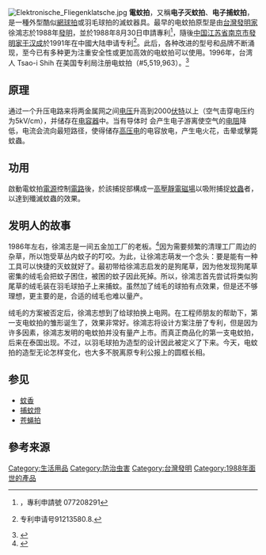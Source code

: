 [[File:Elektronische_Fliegenklatsche.jpg|right]]
'''電蚊拍'''，又稱'''电子灭蚊拍'''、'''电子捕蚊拍'''，是一種外型酷似[[網球拍|網球拍]]或羽毛球拍的滅蚊器具。最早的电蚊拍原型是由[[台灣|台灣]][[發明家|發明家]]徐鴻志於1988年[[發明|發明]]，並於1988年8月30日申請專利<ref>{{cite web|title=中華民國專利公報|url=http://twpat-simple.tipo.gov.tw/tipotwousr/00724/ga-117944.pdf|accessdate=2016-03-29}}{{dead link|date=2018年3月|bot=InternetArchiveBot|fix-attempted=yes}}，專利申請號 077208291</ref>，隨後[[中国|中国]][[江苏省|江苏省]][[南京市|南京市]][[發明家|發明家]][[干汉成|干汉成]]於1991年在中國大陆申请专利<ref>{{cite web|title=中华人民共和国国家知识产权局|url=http://www.sipo.gov.cn/sipo2008/zljs/|accessdate=2011-04-24|archiveurl=https://web.archive.org/web/20110424020310/http://www.sipo.gov.cn/sipo2008/zljs/|archivedate=2011-04-24|dead-url=yes}}专利申请号91213580.8.</ref>。此后，各种改进的型号和品牌不断涌现，至今已有多种更为注重安全性或更加高效的电蚊拍可以使用。1996年，台湾人 Tsao-i Shih 在美国专利局注册电蚊拍（#5,519,963）。<ref>{{cite web|title=Electronic insect-killing swatter|url=http://www.freepatentsonline.com/5519963.html|accessdate=28 May 2012|archiveurl=https://web.archive.org/web/20140529085128/http://www.freepatentsonline.com/5519963.html|archivedate=2014-05-29|dead-url=no}}</ref>

==原理==
通过一个升压电路来将两金属网之间[[电压|电压]]升高到2000[[伏特|伏特]]以上（空气击穿电压约为5kV/cm），并储存在[[电容器|电容器]]中。当有导体时 会产生电子游离使空气的[[电阻|电阻]]降低，电流会流向最短路径，使得储存[[高压电|高压电]]的电容放电，产生电火花，击晕或擊斃蚊蟲。

==功用==
啟動電蚊拍[[電源|電源]]控制[[電路|電路]]後，於該捕捉部構成一[[高壓電|高壓]][[靜電|靜電]][[磁場|磁場]]以吸附捕捉[[蚊|蚊]][[昆蟲綱|蟲]]者，以達到殲滅蚊蟲的效果。

==发明人的故事==

1986年左右，徐鴻志是一间五金加工厂的老板。<ref>{{cite web|title=你有沒有想過，為何大多數電蚊拍的拍面是圓的？|url=https://medium.com/unipapa/你有沒有想過-為何大多數電蚊拍的拍面是圓的-eafe5ab29ca4|accessdate=10 Sep 2020|archiveurl=https://web.archive.org/web/20200516235927/https://medium.com/unipapa/%E4%BD%A0%E6%9C%89%E6%B2%92%E6%9C%89%E6%83%B3%E9%81%8E-%E7%82%BA%E4%BD%95%E5%A4%A7%E5%A4%9A%E6%95%B8%E9%9B%BB%E8%9A%8A%E6%8B%8D%E7%9A%84%E6%8B%8D%E9%9D%A2%E6%98%AF%E5%9C%93%E7%9A%84-eafe5ab29ca4|archivedate=2020-05-16|dead-url=no}}</ref>因为需要频繁的清理工厂周边的杂草，所以饱受草丛内蚊子的叮咬。为此，让徐鴻志萌发一个念头：要是能有一种工具可以快捷的灭蚊就好了。最初带给徐鴻志启发的是狗尾草，因为他发现狗尾草密集的绒毛会把蚊子困住，被困的蚊子因此死掉。所以，徐鴻志首先尝试将类似狗尾草的绒毛装在羽毛球拍子上来捕蚊。虽然加了绒毛的球拍有点效果，但是还不够理想，更主要的是，合适的绒毛也难以量产。

绒毛的方案被否定后，徐鴻志想到了给球拍换上电网。在工程师朋友的帮助下，第一支电蚊拍的雏形诞生了，效果非常好。徐鴻志将设计方案注册了专利，但是因为许多因素，徐鴻志发明的电蚊拍并没有量产上市。而真正商品化的第一支电蚊拍，后来在泰国出现。不过，以羽毛球拍为造型的设计因此被定义了下来。今天，电蚊拍的造型无论怎样变化，也大多不脱离原专利公报上的圆框长相。

==参见==
*[[蚊香|蚊香]]
*[[捕蚊燈|捕蚊燈]]
*[[苍蝇拍|苍蝇拍]]

==參考来源==
{{reflist}}

[[Category:生活用品|Category:生活用品]]
[[Category:防治虫害|Category:防治虫害]]
[[Category:台灣發明|Category:台灣發明]]
[[Category:1988年面世的產品|Category:1988年面世的產品]]